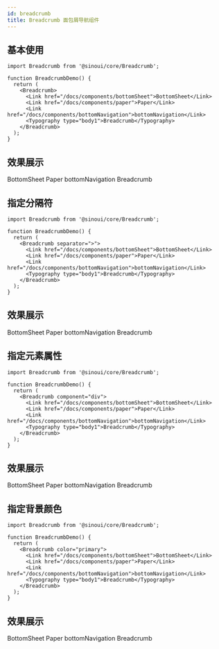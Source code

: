 ```yaml
---
id: breadcrumb
title: Breadcrumb 面包屑导航组件
---
```



## 基本使用

```tsx
import Breadcrumb from '@sinoui/core/Breadcrumb';

function BreadcrumbDemo() {
  return (
    <Breadcrumb>
      <Link href="/docs/components/bottomSheet">BottomSheet</Link>
      <Link href="/docs/components/paper">Paper</Link>
      <Link href="/docs/components/bottomNavigation">bottomNavigation</Link>
      <Typography type="body1">Breadcrumb</Typography>
    </Breadcrumb>
  );
}
```

## 效果展示

<ThemeProvider theme={defaultTheme}>
  <Breadcrumb>
    <Link href="/docs/components/bottomSheet">BottomSheet</Link>
    <Link href="/docs/components/paper">Paper</Link>
    <Link href="/docs/components/bottomNavigation">bottomNavigation</Link>
    <Typography type="body1">Breadcrumb</Typography>
  </Breadcrumb>
</ThemeProvider>

## 指定分隔符

```tsx
import Breadcrumb from '@sinoui/core/Breadcrumb';

function BreadcrumbDemo() {
  return (
    <Breadcrumb separator=">">
      <Link href="/docs/components/bottomSheet">BottomSheet</Link>
      <Link href="/docs/components/paper">Paper</Link>
      <Link href="/docs/components/bottomNavigation">bottomNavigation</Link>
      <Typography type="body1">Breadcrumb</Typography>
    </Breadcrumb>
  );
}
```

## 效果展示

<ThemeProvider theme={defaultTheme}>
  <Breadcrumb separator=">">
    <Link href="/docs/components/bottomSheet">BottomSheet</Link>
    <Link href="/docs/components/paper">Paper</Link>
    <Link href="/docs/components/bottomNavigation">bottomNavigation</Link>
    <Typography type="body1">Breadcrumb</Typography>
  </Breadcrumb>
</ThemeProvider>

## 指定元素属性

```tsx
import Breadcrumb from '@sinoui/core/Breadcrumb';

function BreadcrumbDemo() {
  return (
    <Breadcrumb component="div">
      <Link href="/docs/components/bottomSheet">BottomSheet</Link>
      <Link href="/docs/components/paper">Paper</Link>
      <Link href="/docs/components/bottomNavigation">bottomNavigation</Link>
      <Typography type="body1">Breadcrumb</Typography>
    </Breadcrumb>
  );
}
```

## 效果展示

<ThemeProvider theme={defaultTheme}>
  <Breadcrumb component="div">
    <Link href="/docs/components/bottomSheet">BottomSheet</Link>
    <Link href="/docs/components/paper">Paper</Link>
    <Link href="/docs/components/bottomNavigation">bottomNavigation</Link>
    <Typography type="body1">Breadcrumb</Typography>
  </Breadcrumb>
</ThemeProvider>

## 指定背景颜色

```tsx
import Breadcrumb from '@sinoui/core/Breadcrumb';

function BreadcrumbDemo() {
  return (
    <Breadcrumb color="primary">
      <Link href="/docs/components/bottomSheet">BottomSheet</Link>
      <Link href="/docs/components/paper">Paper</Link>
      <Link href="/docs/components/bottomNavigation">bottomNavigation</Link>
      <Typography type="body1">Breadcrumb</Typography>
    </Breadcrumb>
  );
}
```

## 效果展示

<ThemeProvider theme={defaultTheme}>
  <Breadcrumb color="primary">
    <Link href="/docs/components/bottomSheet">BottomSheet</Link>
    <Link href="/docs/components/paper">Paper</Link>
    <Link href="/docs/components/bottomNavigation">bottomNavigation</Link>
    <Typography type="body1">Breadcrumb</Typography>
  </Breadcrumb>
</ThemeProvider>

